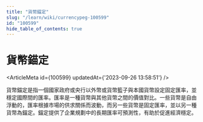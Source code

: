 ```yaml
---
title: "貨幣錨定"
slug: "/learn/wiki/currencypeg-100599"
id: "100599"
hide_table_of_contents: true
---
```



# 貨幣錨定

<ArticleMeta id={100599} updatedAt={'2023-09-26 13:58:51'} />
<div className='border-solid border-b border-t-0 my-4 border-[var(--ifm-color-gray-300)]' />

貨幣錨定是指一個國家政府或央行以外幣或貨幣籃子與本國貨幣設定固定匯率，並穩定國際間的匯率。匯率是一種貨幣與其他貨幣之間的價值對比。一些貨幣是自由浮動的，匯率根據市場的供求關係而波動，而另一些貨幣是固定匯率，並以另一種貨幣為錨定。錨定提供了企業規劃中的長期匯率可預測性，有助於促進經濟穩定。
